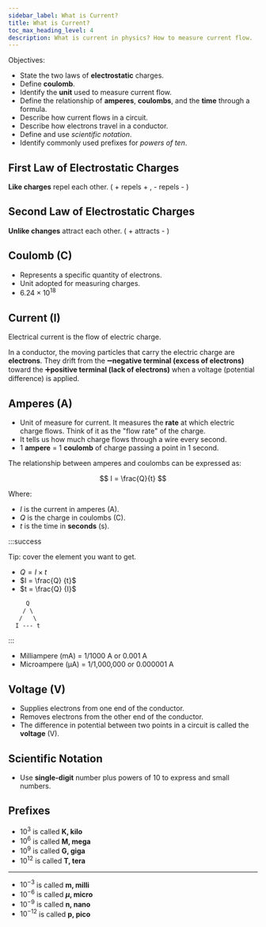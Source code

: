 ```yaml
---
sidebar_label: What is Current?
title: What is Current?
toc_max_heading_level: 4
description: What is current in physics? How to measure current flow.
---
```


Objectives:

- State the two laws of **electrostatic** charges.
- Define **coulomb**.
- Identify the **unit** used to measure current flow.
- Define the relationship of **amperes**, **coulombs**, and the **time** through a formula.
- Describe how current flows in a circuit.
- Describe how electrons travel in a conductor.
- Define and use _scientific notation_.
- Identify commonly used prefixes for _powers of ten_.

## First Law of Electrostatic Charges

**Like charges** repel each other. ( + repels + , - repels - )

## Second Law of Electrostatic Charges

**Unlike changes** attract each other. ( + attracts - )

## Coulomb (C)

- Represents a specific quantity of electrons.
- Unit adopted for measuring charges.
- $6.24 \times 10^{18}$

## Current (I)

Electrical current is the flow of electric charge.

In a conductor, the moving particles that carry the electric charge are **electrons**.
They drift from the ➖**negative terminal (excess of electrons)** toward the ➕**positive terminal (lack of electrons)** when a voltage (potential difference) is applied.

## Amperes (A)

- Unit of measure for current. It measures the **rate** at which electric charge flows. Think of it as the "flow rate" of the charge.
- It tells us how much charge flows through a wire every second.
- 1 **ampere** = 1 **coulomb** of charge passing a point in 1 second.

The relationship between amperes and coulombs can be expressed as:

$$
I = \frac{Q}{t}
$$

Where:

- $I$ is the current in amperes (A).
- $Q$ is the charge in coulombs (C).
- $t$ is the time in **seconds** (s).

:::success

Tip: cover the element you want to get.

- $Q = I \times t$
- $I = \frac{Q} {t}$
- $t = \frac{Q} {I}$

```css
     Q
    / \
   /   \
  I --- t
```

:::

- Milliampere (mA) = 1/1000 A or 0.001 A
- Microampere (µA) = 1/1,000,000 or 0.000001 A

## Voltage (V)

- Supplies electrons from one end of the conductor.
- Removes electrons from the other end of the conductor.
- The difference in potential between two points in a circuit is called the **voltage** (V).

## Scientific Notation

- Use **single-digit** number plus powers of 10 to express and small numbers.

## Prefixes

- $10^3$ is called **K, kilo**
- $10^6$ is called **M, mega**
- $10^9$ is called **G, giga**
- $10^{12}$ is called **T, tera**

---

- $10^{-3}$ is called **m, milli**
- $10^{-6}$ is called **$\mu$, micro**
- $10^{-9}$ is called **n, nano**
- $10^{-12}$ is called **p, pico**
